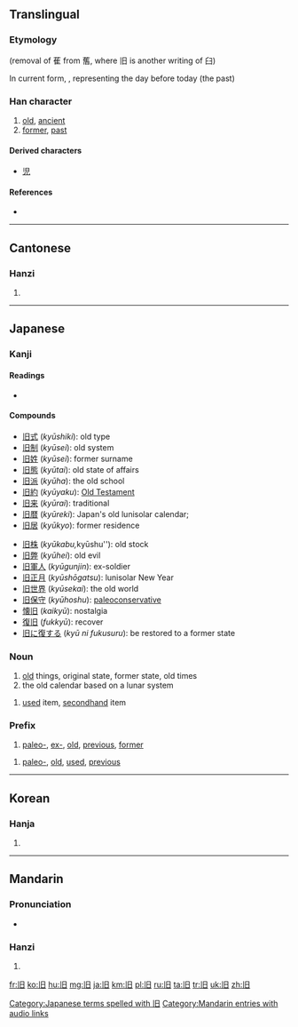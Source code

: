 {{also|舊|伯}}

==Translingual==
{{zh-hanzi-box|旧|[[舊]]}}
===Etymology===
{{Han simp|舊}} (removal of 萑 from 𦾔, where 旧 is another writing of 臼)

In current form, {{Han compound|丨|t1=one|日|t2=day}}, representing the day before today (the past)

===Han character===
{{Han char|rn=72|rad=日|as=01|sn=5|four=|canj=中日 (LA)|ids=⿰[[丨]][[日]]}}

# [[old]], [[ancient]]
# [[former]], [[past]]

====Derived characters====
* [[児]]

====References====
* {{Han ref|kx=0489.051|dkj=13737|dj=0850.040|hdz=21483.020|uh=65E7|ud=26087}}

----

==Cantonese==

===Hanzi===
{{yue-hanzi|jyut=[[gau6]]|y=gau6|tra=舊}}

# {{defn|lang=yue|sort=日01}}

----

==Japanese==

===Kanji===
{{ja-kanji|grade=5|rs=日01}}

====Readings====
* {{ja-readings|on=[[きゅう]] (''kyū'')|kun=[[ふるい]] ([[旧い]], ''furui''), [[もと]] (''moto'')}}

====Compounds====
{{top2}}
* [[旧式]] (''kyūshiki''): old type
* [[旧制]] (''kyūsei''): old system
* [[旧姓]] (''kyūsei''): former surname
* [[旧態]] (''kyūtai''): old state of affairs
* [[旧派]] (''kyūha''): the old school
* [[旧約]] (''kyūyaku''): [[Old Testament]]
* [[旧来]] (''kyūrai''): traditional
* [[旧暦]] (''kyūreki''): Japan's old lunisolar calendar;
* [[旧居]] (''kyūkyo''): former residence
{{mid2}}
* [[旧株]] (''kyūkabu, ''kyūshu''): old stock
* [[旧弊]] (''kyūhei''): old evil
* [[旧軍人]] (''kyūgunjin''): ex-soldier
* [[旧正月]] (''kyūshōgatsu''): lunisolar New Year
* [[旧世界]] (''kyūsekai''): the old world
* [[旧保守]] (''kyūhoshu''): [[paleoconservative]]
* [[懐旧]] (''kaikyū''): nostalgia
* [[復旧]] (''fukkyū''): recover
* [[旧に復する]] (''kyū ni fukusuru''): be restored to a former state
{{bottom}}

===Noun===
{{ja-noun|きゅう}}

# [[old]] things, original state, former state, old times
# the old calendar based on a lunar system
{{ja-noun|k|hira=ふる|rom=furu}}
# [[used]] item, [[secondhand]] item

===Prefix===
{{ja-pos|きゅう|prefix}}
# [[paleo-]], [[ex-]], [[old]], [[previous]], [[former]]

{{ja-pos|ふる|prefix}}
# [[paleo-]], [[old]], [[used]], [[previous]]

[[Category:Japanese terms spelled with 旧]]
----

==Korean==

===Hanja===
{{ko-hanja|hangeul=구|eumhun=|rv=gu|mr=ku|y=kwu}}

# {{defn|lang=ko|sort=日01}}

----

==Mandarin==

===Pronunciation===
* {{audio|zh-jiù.ogg|audio}}

===Hanzi===
{{cmn-hanzi|tra=舊|pin=[[jiù]] ([[jiu4]])|wg=[[chiu4|chiu<sup>4</sup>]]}}

# {{defn|lang=cmn|sort=日01}}

[[Category:Mandarin entries with audio links]]

[[fr:旧]]
[[ko:旧]]
[[hu:旧]]
[[mg:旧]]
[[ja:旧]]
[[km:旧]]
[[pl:旧]]
[[ru:旧]]
[[ta:旧]]
[[tr:旧]]
[[uk:旧]]
[[zh:旧]]
